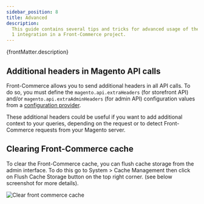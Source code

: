 ```yaml
---
sidebar_position: 8
title: Advanced
description:
  This guide contains several tips and tricks for advanced usage of the Magento
  1 integration in a Front-Commerce project.
---
```



<p>{frontMatter.description}</p>


## Additional headers in Magento API calls

<SinceVersion tag="2.7" />

Front-Commerce allows you to send additional headers in all API calls. To do so,
you must define the `magento.api.extraHeaders` (for storefront API) and/or
`magento.api.extraAdminHeaders` (for admin API) configuration values from a
[configuration provider](/docs/advanced/server/configurations#what-is-a-configuration-provider).

These additional headers could be useful if you want to add additional context
to your queries, depending on the request or to detect Front-Commerce requests
from your Magento server.

## Clearing Front-Commerce cache

To clear the Front-Commerce cache, you can flush cache storage from the admin
interface. To do this go to System > Cache Management then click on Flush Cache
Storage button on the top right corner. (see below screenshot for more details).

<BrowserWindow url="http://magento1.localhost.me/admin" fullscreen>

![Clear front commerce cache](./assets/clear-fc-cache.jpg)

</BrowserWindow>
